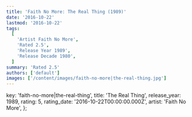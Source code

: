 ```yaml
---
title: 'Faith No More: The Real Thing (1989)'
date: '2016-10-22'
lastmod: '2016-10-22'
tags:
  [
    'Artist Faith No More',
    'Rated 2.5',
    'Release Year 1989',
    'Release Decade 1980',
  ]
summary: 'Rated 2.5'
authors: ['default']
images: ['/content/images/faith-no-more|the-real-thing.jpg']
---
```


  key: 'faith-no-more|the-real-thing',
  title: 'The Real Thing',
  release_year: 1989,
  rating: 5,
  rating_date: '2016-10-22T00:00:00.000Z',
  artist: 'Faith No More',
};

<MusicRating data={data} />
